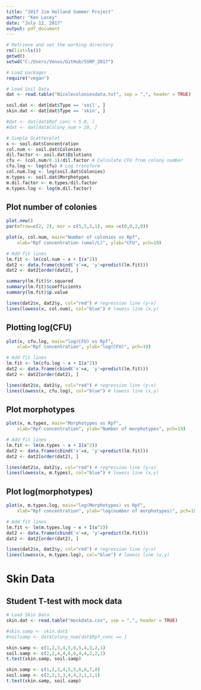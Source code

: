 ```yaml
---
title: "2017 Jim Holland Summer Project"
author: "Ken Locey"
date: "July 12, 2017"
output: pdf_document
---
```


```r
# Retrieve and set the working directory
rm(list=ls())
getwd()
setwd("C:/Users/Venus/GitHub/SSRP_2017")

# Load packages
require("vegan")

# Load Soil Data
dat <- read.table("Nicolecoloniesdata.txt", sep = ",", header = TRUE)

soil.dat <- dat[dat$Type == 'soil', ]
skin.dat <- dat[dat$Type == 'skin', ]
```



```r

#dat <- dat[dat$Rpf_conc < 5.0, ]
#dat <- dat[dat$Colony_num > 20, ]

# Simple Scatterplot
x <- soil.dat$Concentration
col.num <- soil.dat$Colonies
dil.factor <- soil.dat$Dilutions
cfu <- (col.num/0.1)/dil.factor # Calculate CFU from colony number
cfu.log <- log(cfu) # Log transform 
col.num.log <- log(soil.dat$Colonies)
m.types <- soil.dat$Morphotypes
m.dil.factor <- m.types/dil.factor
m.types.log <- log(m.dil.factor)
```

## Plot number of colonies 

```r
plot.new()
par(mfrow=c(2, 2), mar = c(5,5,3,1), oma =c(0,0,2,0))

plot(x, col.num, main="Number of colonies vs Rpf", 
  	xlab="Rpf concentration (umol/L)", ylab="CFU", pch=19)

# Add fit lines
lm.fit <- lm(col.num ~ x + I(x^2))
dat2 <- data.frame(cbind('x'=x, 'y'=predict(lm.fit)))
dat2 <- dat2[order(dat2), ]  

summary(lm.fit)$r.squared
summary(lm.fit)$coefficients
summary(lm.fit)$p.value

lines(dat2$x, dat2$y, col="red") # regression line (y~x) 
lines(lowess(x, col.num), col="blue") # lowess line (x,y)
```

## Plotting log(CFU) 

```r
plot(x, cfu.log, main="log(CFU) vs Rpf", 
  	xlab="Rpf concentration", ylab="log(CFU)", pch=19)

# Add fit lines
lm.fit <- lm(cfu.log ~ x + I(x^2))
dat2 <- data.frame(cbind('x'=x, 'y'=predict(lm.fit)))
dat2 <- dat2[order(dat2), ]

lines(dat2$x, dat2$y, col="red") # regression line (y~x) 
lines(lowess(x, cfu.log), col="blue") # lowess line (x,y)
```

## Plot morphotypes 

```r
plot(x, m.types, main="Morphotypes vs Rpf", 
  	xlab="Rpf concentration", ylab="Number of morphotypes", pch=19)

# Add fit lines
lm.fit <- lm(m.types ~ x + I(x^2))
dat2 <- data.frame(cbind('x'=x, 'y'=predict(lm.fit)))
dat2 <- dat2[order(dat2), ]  

lines(dat2$x, dat2$y, col="red") # regression line (y~x) 
lines(lowess(x, m.types), col="blue") # lowess line (x,y)
```

## Plot log(morphotypes)

```r
plot(x, m.types.log, main="log(Morphotypes) vs Rpf", 
  	xlab="Rpf concentration", ylab="log(number of morphotypes)", pch=19)

# Add fit lines
lm.fit <- lm(m.types.log ~ x + I(x^2))
dat2 <- data.frame(cbind('x'=x, 'y'=predict(lm.fit)))
dat2 <- dat2[order(dat2), ]  

lines(dat2$x, dat2$y, col="red") # regression line (y~x)
lines(lowess(x, m.types.log), col="blue") # lowess line (x,y)
```

# Skin Data
## Student T-test with mock data

```r
# Load Skin Data
skin.dat <- read.table("mockdata.csv", sep = ",", header = TRUE)

#skin.samp <- skin.dat$
#soilsamp <- dat$Colony_num[dat$Rpf_conc == ]

skin.samp <- c(1,2,3,4,5,6,5,4,3,2,1)
soil.samp <- c(2,2,4,4,6,6,4,4,2,2,1)
t.test(skin.samp, soil.samp)

skin.samp <- c(1,2,3,4,5,5,6,6,7,8)
soil.samp <- c(2,2,3,3,4,4,2,1,1,1)
t.test(skin.samp, soil.samp)

```